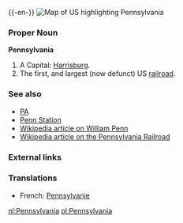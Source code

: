 {{wikipedia}}
{{-en-}}
[[Image:Map of USA highlighting Pennsylvania.png|thumb|right|Map of US highlighting Pennsylvania]]
===Proper Noun===
'''Pennsylvania'''
#A {{USstate}}  Capital: [[Harrisburg]].
#The first, and largest (now defunct) US [[railroad]]. <!--The Pennsylvania Railroad was a hallmark of the industurial age, and subject of songs; Penn Station derived term.  Not an obscure meaning!-->

===See also===
*[[PA]]
*[[Penn Station]]
*[[:w:William Penn|Wikipedia article on William Penn]]
*[[:w:Pennsylvania Railroad|Wikipedia article on the Pennsylvania Railroad]]
===External links===
{{pedialite}}
===Translations===
*French: [[Pennsylvanie]]

[[nl:Pennsylvania]]
[[pl:Pennsylvania]]
